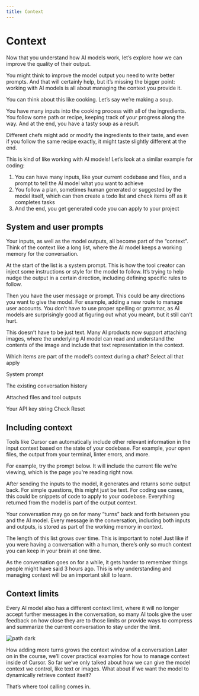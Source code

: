 ```yaml
---
title: Context
---
```


<MuxPlayer playbackId="ecriU3JRk4stxv4g1jf6sZ7w501krfJAtqWQgy4ywiJM" />

# Context

Now that you understand how AI models work, let’s explore how we can improve the quality of their output.

You might think to improve the model output you need to write better prompts. And that will certainly help, but it’s missing the bigger point: working with AI models is all about managing the context you provide it.

You can think about this like cooking. Let’s say we’re making a soup.

You have many inputs into the cooking process with all of the ingredients. You follow some path or recipe, keeping track of your progress along the way. And at the end, you have a tasty soup as a result.

Different chefs might add or modify the ingredients to their taste, and even if you follow the same recipe exactly, it might taste slightly different at the end.

This is kind of like working with AI models! Let’s look at a similar example for coding:

1. You can have many inputs, like your current codebase and files, and a prompt to tell the AI model what you want to achieve
2. You follow a plan, sometimes human generated or suggested by the model itself, which can then create a todo list and check items off as it completes tasks
3. And the end, you get generated code you can apply to your project

## System and user prompts

Your inputs, as well as the model outputs, all become part of the “context”. Think of the context like a long list, where the AI model keeps a working memory for the conversation.

At the start of the list is a system prompt. This is how the tool creator can inject some instructions or style for the model to follow. It’s trying to help nudge the output in a certain direction, including defining specific rules to follow.

Then you have the user message or prompt. This could be any directions you want to give the model. For example, adding a new route to manage user accounts. You don’t have to use proper spelling or grammar, as AI models are surprisingly good at figuring out what you meant, but it still can’t hurt.

This doesn’t have to be just text. Many AI products now support attaching images, where the underlying AI model can read and understand the contents of the image and include that text representation in the context.

Which items are part of the model’s context during a chat?
Select all that apply

System prompt

The existing conversation history

Attached files and tool outputs

Your API key string
Check
Reset

## Including context

Tools like Cursor can automatically include other relevant information in the input context based on the state of your codebase. For example, your open files, the output from your terminal, linter errors, and more.

For example, try the prompt below. It will include the current file we're viewing, which is the page you're reading right now.

<Woz
title='Recap'
description='Run a prompt and enable tokenizer view'
prompt='What are some tips for providing better context when working with AI coding assistants?'
/>

After sending the inputs to the model, it generates and returns some output back. For simple questions, this might just be text. For coding use cases, this could be snippets of code to apply to your codebase. Everything returned from the model is part of the output context.

Your conversation may go on for many “turns” back and forth between you and the AI model. Every message in the conversation, including both inputs and outputs, is stored as part of the working memory in context.

The length of this list grows over time. This is important to note! Just like if you were having a conversation with a human, there’s only so much context you can keep in your brain at one time.

As the conversation goes on for a while, it gets harder to remember things people might have said 3 hours ago. This is why understanding and managing context will be an important skill to learn.

## Context limits

Every AI model also has a different context limit, where it will no longer accept further messages in the conversation, so many AI tools give the user feedback on how close they are to those limits or provide ways to compress and summarize the current conversation to stay under the limit.

![path dark](./assets/turns-dark.webp)

How adding more turns grows the context window of a conversation
Later on in the course, we’ll cover practical examples for how to manage context inside of Cursor. So far we’ve only talked about how we can give the model context we control, like text or images. What about if we want the model to dynamically retrieve context itself?

That’s where tool calling comes in.
